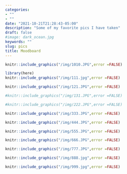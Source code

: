 ```yaml
---
categories:
- ""
- ""
date: "2021-10-21T21:28:43-05:00"
description: "Some of my favorite pics I have taken"
draft: false
#image: dark_ocean.jpg
keywords: ""
slug: pics
title: Moodboard
---
```


```r
knitr::include_graphics("/img/1010.JPG",error =FALSE)
```


```r
library(here)
knitr::include_graphics("/img/111.jpg",error =FALSE)
```


```r
knitr::include_graphics("/img/121.JPG",error =FALSE)
```


```r
#knitr::include_graphics("/img/131.JPG",error =FALSE)
```


```r
#knitr::include_graphics("/img/222.JPG",error =FALSE)
```


```r
knitr::include_graphics("/img/333.JPG",error =FALSE)
```


```r
knitr::include_graphics("/img/444.JPG",error =FALSE)
```


```r
knitr::include_graphics("/img/555.JPG",error =FALSE)
```


```r
knitr::include_graphics("/img/666.JPG",error =FALSE)
```


```r
knitr::include_graphics("/img/777.JPG",error =FALSE)
```


```r
knitr::include_graphics("/img/888.jpg",error =FALSE)
```


```r
knitr::include_graphics("/img/999.jpg",error =FALSE)
```

